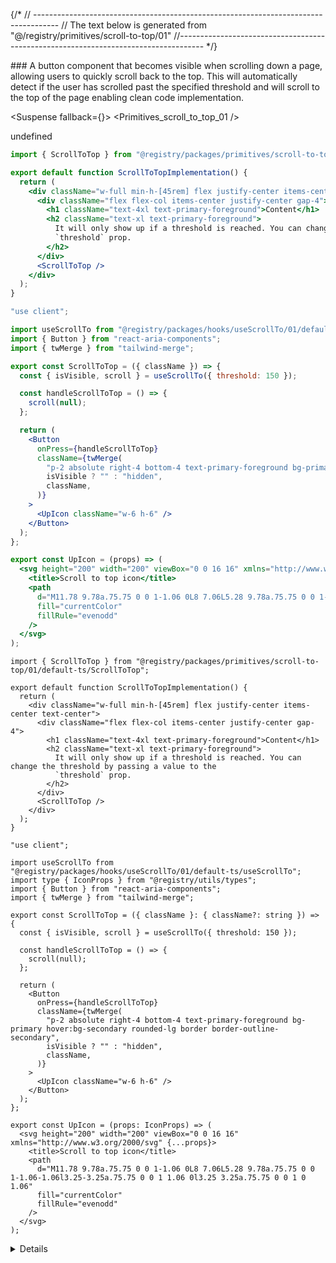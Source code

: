
{/*
// ------------------------------------------------------------------------------------
    //	The text below is generated from "@/registry/primitives/scroll-to-top/01"
//------------------------------------------------------------------------------------
*/}

<Wrapper>
<Title>Scroll To Top</Title>
### A button component that becomes visible when scrolling down a page, allowing users to quickly scroll back to the top. This will automatically detect if the user has scrolled past the specified threshold and will scroll to the top of the page enabling clean code implementation.

<WrapperToggle >
<Preview>



<Suspense fallback={<Skeleton className="h-60 rounded-lg" />}>
<Display>
<Primitives_scroll_to_top_01 />
</Display>
</Suspense>

</Preview>

<Implementation>

undefined
<CodeBlock>

```default|js|example.jsx
import { ScrollToTop } from "@registry/packages/primitives/scroll-to-top/01/default-js/ScrollToTop";

export default function ScrollToTopImplementation() {
  return (
    <div className="w-full min-h-[45rem] flex justify-center items-center text-center">
      <div className="flex flex-col items-center justify-center gap-4">
        <h1 className="text-4xl text-primary-foreground">Content</h1>
        <h2 className="text-xl text-primary-foreground">
          It will only show up if a threshold is reached. You can change the threshold by passing a value to the
          `threshold` prop.
        </h2>
      </div>
      <ScrollToTop />
    </div>
  );
}

```

```default|js|ScrollToTop.jsx
"use client";

import useScrollTo from "@registry/packages/hooks/useScrollTo/01/default-js/useScrollTo";
import { Button } from "react-aria-components";
import { twMerge } from "tailwind-merge";

export const ScrollToTop = ({ className }) => {
  const { isVisible, scroll } = useScrollTo({ threshold: 150 });

  const handleScrollToTop = () => {
    scroll(null);
  };

  return (
    <Button
      onPress={handleScrollToTop}
      className={twMerge(
        "p-2 absolute right-4 bottom-4 text-primary-foreground bg-primary hover:bg-secondary rounded-lg border border-outline-secondary",
        isVisible ? "" : "hidden",
        className,
      )}
    >
      <UpIcon className="w-6 h-6" />
    </Button>
  );
};

export const UpIcon = (props) => (
  <svg height="200" width="200" viewBox="0 0 16 16" xmlns="http://www.w3.org/2000/svg" {...props}>
    <title>Scroll to top icon</title>
    <path
      d="M11.78 9.78a.75.75 0 0 1-1.06 0L8 7.06L5.28 9.78a.75.75 0 0 1-1.06-1.06l3.25-3.25a.75.75 0 0 1 1.06 0l3.25 3.25a.75.75 0 0 1 0 1.06"
      fill="currentColor"
      fillRule="evenodd"
    />
  </svg>
);

```

```default|ts|example.tsx
import { ScrollToTop } from "@registry/packages/primitives/scroll-to-top/01/default-ts/ScrollToTop";

export default function ScrollToTopImplementation() {
  return (
    <div className="w-full min-h-[45rem] flex justify-center items-center text-center">
      <div className="flex flex-col items-center justify-center gap-4">
        <h1 className="text-4xl text-primary-foreground">Content</h1>
        <h2 className="text-xl text-primary-foreground">
          It will only show up if a threshold is reached. You can change the threshold by passing a value to the
          `threshold` prop.
        </h2>
      </div>
      <ScrollToTop />
    </div>
  );
}

```

```default|ts|ScrollToTop.tsx
"use client";

import useScrollTo from "@registry/packages/hooks/useScrollTo/01/default-ts/useScrollTo";
import type { IconProps } from "@registry/utils/types";
import { Button } from "react-aria-components";
import { twMerge } from "tailwind-merge";

export const ScrollToTop = ({ className }: { className?: string }) => {
  const { isVisible, scroll } = useScrollTo({ threshold: 150 });

  const handleScrollToTop = () => {
    scroll(null);
  };

  return (
    <Button
      onPress={handleScrollToTop}
      className={twMerge(
        "p-2 absolute right-4 bottom-4 text-primary-foreground bg-primary hover:bg-secondary rounded-lg border border-outline-secondary",
        isVisible ? "" : "hidden",
        className,
      )}
    >
      <UpIcon className="w-6 h-6" />
    </Button>
  );
};

export const UpIcon = (props: IconProps) => (
  <svg height="200" width="200" viewBox="0 0 16 16" xmlns="http://www.w3.org/2000/svg" {...props}>
    <title>Scroll to top icon</title>
    <path
      d="M11.78 9.78a.75.75 0 0 1-1.06 0L8 7.06L5.28 9.78a.75.75 0 0 1-1.06-1.06l3.25-3.25a.75.75 0 0 1 1.06 0l3.25 3.25a.75.75 0 0 1 0 1.06"
      fill="currentColor"
      fillRule="evenodd"
    />
  </svg>
);

```

</CodeBlock>
<Details>


</Details>
</Implementation>
</WrapperToggle>
</Wrapper>
